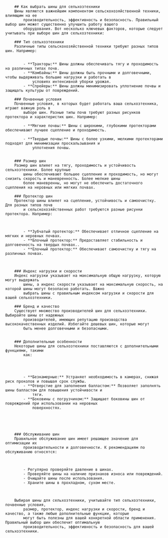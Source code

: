 

		## Как выбрать шины для сельхозтехники
		Шины являются важнейшим компонентом сельскохозяйственной техники, влияющим на ее
			производительность, эффективность и безопасность. Правильный выбор шин может существенно улучшить работу вашего
			оборудования. Вот несколько ключевых факторов, которые следует учитывать при выборе шин для сельхозтехники:

		### Тип сельхозтехники
		Различные типы сельскохозяйственной техники требуют разных типов шин. Например:


			- **Тракторы:** Шины должны обеспечивать тягу и проходимость на различных типах почв.
			- **Комбайны:** Шины должны быть прочными и долговечными, чтобы выдерживать большие нагрузки и работать в
				условиях интенсивной уборки урожая.
			- **Спрейеры:** Шины должны минимизировать уплотнение почвы и защищать культуры от повреждений.

		### Почвенные условия
		Почвенные условия, в которых будет работать ваша сельхозтехника, играют важную роль в
			выборе шин. Разные типы почв требуют разных рисунков протектора и характеристик шин. Например:

			- **Мягкие почвы:** Шины с широкими, глубокими протекторами обеспечивают лучшее сцепление и проходимость.

			- **Твердые почвы:** Шины с более узкими, мелкими протекторами подходят для минимизации проскальзывания и
				уплотнения почвы.


		### Размер шин
		Размер шин влияет на тягу, проходимость и устойчивость сельхозтехники. Более крупные
			шины обеспечивают большее сцепление и проходимость, но могут снизить скорость и маневренность. Более мелкие шины
			более маневренны, но могут не обеспечить достаточного сцепления на неровных или мягких почвах.

		### Протектор шин
		Протектор шины влияет на сцепление, устойчивость и самоочистку. Для разных типов почв
			и сельскохозяйственных работ требуются разные рисунки протектора. Например:



			- **Зубчатый протектор:** Обеспечивает отличное сцепление на мягких и неровных почвах.
			- **Блочный протектор:** Предоставляет стабильность и долговечность на твердых почвах..
			- **Елочный протектор:** Обеспечивает самоочистку и тягу на различных почвах.



		### Индекс нагрузки и скорости
		Индекс нагрузки указывает на максимальную общую нагрузку, которую могут выдержать
			шины, а индекс скорости указывает на максимальную скорость, на которой шины могут безопасно работать. Важно
			выбрать шины с правильным индексом нагрузки и скорости для вашей сельхозтехники.

		### Бренд и качество
		Существует множество производителей шин для сельхозтехники. Выбирайте шины от надежных
			производителей, имеющих репутацию производства высококачественных изделий. Избегайте дешевых шин, которые могут
			быть менее долговечными и безопасными.


		### Дополнительные особенности
		Некоторые шины для сельхозтехники поставляются с дополнительными функциями, такими
			как:




			- **Безкамерные:** Устраняет необходимость в камерах, снижая риск проколов и повышая срок службы.
			- **Отверстие для заполнения балластом:** Позволяет заполнять шины балластом для повышения устойчивости и
				тяги.
			- **Боковины с погрузчиком:** Защищает боковины шин от повреждений при использовании на неровных
				поверхностях.





		### Обслуживание шин
		Правильное обслуживание шин имеет решающее значение для оптимизации их
			производительности и долговечности. К рекомендациям по обслуживанию относятся:



			- Регулярно проверяйте давление в шинах.
			- Проверяйте шины на наличие признаков износа или повреждений.
			- Очищайте шины после использования.
			- Храните шины в прохладном, сухом месте.



		Выбирая шины для сельхозтехники, учитывайте тип сельхозтехники, почвенные условия,
			размер, протектор, индекс нагрузки и скорости, бренд и качество, а также любые дополнительные функции, которые
			могут быть полезны для вашей конкретной области применения. Правильный выбор шин обеспечит оптимальную
			производительность, эффективность и безопасность для вашей сельхозтехники.

